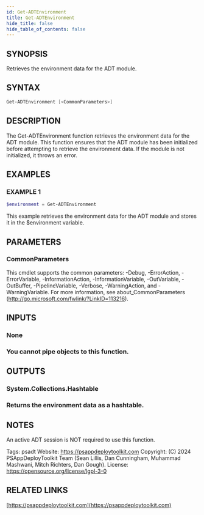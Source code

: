 ```yaml
---
id: Get-ADTEnvironment
title: Get-ADTEnvironment
hide_title: false
hide_table_of_contents: false
---
```


## SYNOPSIS

Retrieves the environment data for the ADT module.

## SYNTAX

```powershell
Get-ADTEnvironment [<CommonParameters>]
```

## DESCRIPTION

The Get-ADTEnvironment function retrieves the environment data for the ADT module.
This function ensures that the ADT module has been initialized before attempting to retrieve the environment data.
If the module is not initialized, it throws an error.

## EXAMPLES

### EXAMPLE 1

```powershell
$environment = Get-ADTEnvironment
```

This example retrieves the environment data for the ADT module and stores it in the $environment variable.

## PARAMETERS

### CommonParameters

This cmdlet supports the common parameters: -Debug, -ErrorAction, -ErrorVariable, -InformationAction, -InformationVariable, -OutVariable, -OutBuffer, -PipelineVariable, -Verbose, -WarningAction, and -WarningVariable.
For more information, see about_CommonParameters (http://go.microsoft.com/fwlink/?LinkID=113216).

## INPUTS

### None

### You cannot pipe objects to this function.

## OUTPUTS

### System.Collections.Hashtable

### Returns the environment data as a hashtable.

## NOTES

An active ADT session is NOT required to use this function.

Tags: psadt
Website: https://psappdeploytoolkit.com
Copyright: (C) 2024 PSAppDeployToolkit Team (Sean Lillis, Dan Cunningham, Muhammad Mashwani, Mitch Richters, Dan Gough).
License: https://opensource.org/license/lgpl-3-0

## RELATED LINKS

[https://psappdeploytoolkit.com](https://psappdeploytoolkit.com)
